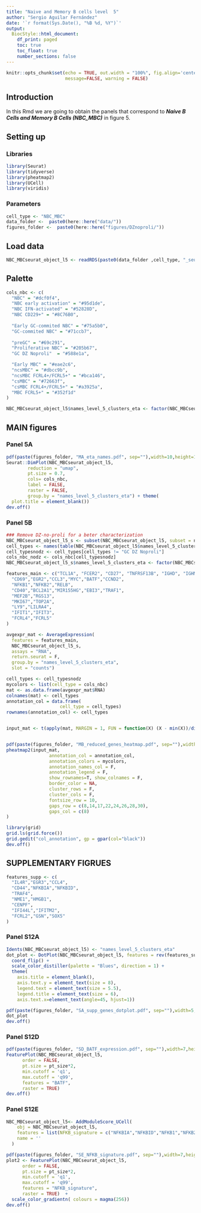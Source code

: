 ```yaml
---
title: "Naive and Memory B cells level  5"
author: "Sergio Aguilar Fernández"
date: '`r format(Sys.Date(), "%B %d, %Y")`'
output:
  BiocStyle::html_document:
    df_print: paged
    toc: true
    toc_float: true
    number_sections: false
---
```

```r
knitr::opts_chunk$set(echo = TRUE, out.width = "100%", fig.align='center',
                      message=FALSE, warning = FALSE)
```


## Introduction

In this Rmd we are going to obtain the panels that correspond to __*Naive B Cells and Memory B Cells (NBC_MBC)*__ in figure 5. 

## Setting up 

### Libraries 

```r
library(Seurat)
library(tidyverse)
library(pheatmap2)
library(UCell)
library(viridis)
```


### Parameters 

```r
cell_type <- "NBC_MBC"
data_folder <-  paste0(here::here("data/"))
figures_folder <-  paste0(here::here("figures/DZnoproli/"))
```

## Load data 
```r
NBC_MBCseurat_object_l5 <- readRDS(paste0(data_folder ,cell_type, "_seu_obj_level_5_eta_DZnoproli.rds"))
```

## Palette 
```r
cols_nbc <- c(
  "NBC" = "#dcf0f4",
  "NBC early activation" = "#95d1de", 
  "NBC IFN-activated" = "#52828D",
  "NBC CD229+" = "#8C76B0", 
  
  "Early GC-commited NBC" = "#75a5b0",
  "GC-commited NBC" = "#71ccb7", 
  
  "preGC" = "#69c291",
  "Proliferative NBC" = "#205b67",
  "GC DZ Noproli"  = "#588e1a", 

  "Early MBC" = "#eae2c6", 
  "ncsMBC" = "#dbcc9b", 
  "ncsMBC FCRL4+/FCRL5+" = "#bca146", 
  "csMBC" = "#72663f",  
  "csMBC FCRL4+/FCRL5+" = "#a3925a", 
  "MBC FCRL5+" = "#352f1d"
)

NBC_MBCseurat_object_l5$names_level_5_clusters_eta <- factor(NBC_MBCseurat_object_l5$names_level_5_clusters_eta, levels = names(cols_nbc))
```

## MAIN figures 

### Panel 5A 
```r
pdf(paste(figures_folder, "MA_eta_names.pdf", sep=""),width=10,height=10,paper='special') 
Seurat::DimPlot(NBC_MBCseurat_object_l5, 
        reduction = "umap", 
        pt.size = 0.7,  
        cols= cols_nbc, 
        label = FALSE,
        raster = FALSE,
        group.by = "names_level_5_clusters_eta") + theme(
  plot.title = element_blank())  
dev.off()
```

### Panel 5B 

```r
### Remove DZ-no-proli for a beter characterization
NBC_MBCseurat_object_l5_s <- subset(NBC_MBCseurat_object_l5, subset = names_level_5_clusters_eta != "GC DZ Noproli")
cell_types <- names(table(NBC_MBCseurat_object_l5$names_level_5_clusters_eta))
cell_typesnodz <- cell_types[cell_types != "GC DZ Noproli"]
cols_nbc_nodz <- cols_nbc[cell_typesnodz]
NBC_MBCseurat_object_l5_s$names_level_5_clusters_eta <- factor(NBC_MBCseurat_object_l5_s$names_level_5_clusters_eta, levels = cell_typesnodz)
```


```r
features_main <- c("TCL1A", "FCER2", "CD27", "TNFRSF13B", "IGHD", "IGHM", "IGHA1", "IGHG1", 
  "CD69","EGR2","CCL3","MYC","BATF","CCND2", 
  "NFKB1","NFKB2","RELB",
  "CD40","BCL2A1","MIR155HG","EBI3","TRAF1", 
  "MEF2B","RGS13",
  "MKI67","TOP2A", 
  "LY9","LILRA4", 
  "IFIT1","IFIT3", 
  "FCRL4","FCRL5" 
)  
```


```r
avgexpr_mat <- AverageExpression(
  features = features_main,
  NBC_MBCseurat_object_l5_s,
  assays = "RNA",
  return.seurat = F,
  group.by = "names_level_5_clusters_eta",
  slot = "counts")

cell_types <- cell_typesnodz
mycolors <- list(cell_type = cols_nbc)
mat <- as.data.frame(avgexpr_mat$RNA)
colnames(mat) <- cell_types
annotation_col = data.frame(
                    cell_type = cell_types) 
rownames(annotation_col) <- cell_types


input_mat <- t(apply(mat, MARGIN = 1, FUN = function(X) (X - min(X))/diff(range(X))))


pdf(paste(figures_folder, "MB_reduced_genes_heatmap.pdf", sep=""),width=5,height=7,paper='special') 
pheatmap2(input_mat,
                annotation_col = annotation_col,
                annotation_colors = mycolors,
                annotation_names_col = F,
                annotation_legend = F,
                show_rownames=T, show_colnames = F, 
                border_color = NA,
                cluster_rows = F,
                cluster_cols = F,
                fontsize_row = 10,
                gaps_row = c(8,14,17,22,24,26,28,30), 
                gaps_col = c(8) 
)

library(grid)
grid.ls(grid.force())
grid.gedit("col_annotation", gp = gpar(col="black"))
dev.off()
```


## SUPPLEMENTARY FIGRUES

```r
features_supp <- c(
  "IL4R","EGR3","CCL4",
  "CD44","NFKBIA","NFKBID",
  "TRAF4", 
  "NME1","HMGB1", 
  "CENPF",
  "IFI44L","IFITM2",
  "FCRL2","GSN","SOX5"
)  
```

### Panel S12A 
```r
Idents(NBC_MBCseurat_object_l5) <- "names_level_5_clusters_eta"
dot_plot <- DotPlot(NBC_MBCseurat_object_l5, features = rev(features_supp)) +
  coord_flip() +
  scale_color_distiller(palette = "Blues", direction = 1) +
  theme(
    axis.title = element_blank(),
    axis.text.y = element_text(size = 8),
    legend.text = element_text(size = 5.5),
    legend.title = element_text(size = 6), 
    axis.text.x=element_text(angle=45, hjust=1))

pdf(paste(figures_folder, "SA_supp_genes_dotplot.pdf", sep=""),width=5,height=7,paper='special') 
dot_plot
dev.off()
```


### Panel S12D 
```r
pdf(paste(figures_folder, "SD_BATF_expression.pdf", sep=""),width=7,height=5,paper='special') 
FeaturePlot(NBC_MBCseurat_object_l5,
      order = FALSE,
      pt.size = pt_size*2,
      min.cutoff = 'q1',
      max.cutoff = 'q99',
      features = "BATF", 
      raster = TRUE)
dev.off()

```


### Panel S12E
```r
NBC_MBCseurat_object_l5<- AddModuleScore_UCell(
    obj = NBC_MBCseurat_object_l5,
    features = list(NFKB_signature = c("NFKBIA","NFKBID","NFKB1","NFKB2","REL", "RELA", "RELB")),
    name = ''
  )

pdf(paste(figures_folder, "SE_NFKB_signature.pdf", sep=""),width=7,height=5,paper='special') 
plot2 <- FeaturePlot(NBC_MBCseurat_object_l5,
      order = FALSE,
      pt.size = pt_size*2,
      min.cutoff = 'q1',
      max.cutoff = 'q99',
      features = "NFKB_signature", 
      raster = TRUE)  +
  scale_color_gradientn( colours = magma(256))
dev.off()
```



